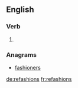 ==English==

===Verb===
{{head|en}}

# {{en-third-person singular of|refashion}}

===Anagrams===
* [[fashioners#English|fashioners]]

[[de:refashions]]
[[fr:refashions]]